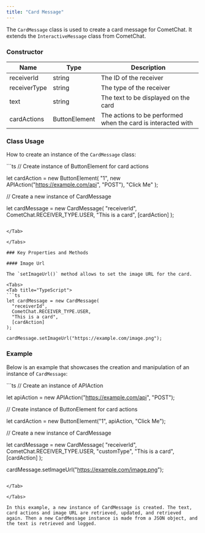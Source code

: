 ```yaml
---
title: "Card Message"
---
```


The `CardMessage` class is used to create a card message for CometChat. It extends the `InteractiveMessage` class from CometChat.

### Constructor

| Name         | Type          | Description                                                  |
| ------------ | ------------- | ------------------------------------------------------------ |
| receiverId   | string        | The ID of the receiver                                       |
| receiverType | string        | The type of the receiver                                     |
| text         | string        | The text to be displayed on the card                         |
| cardActions  | ButtonElement | The actions to be performed when the card is interacted with |

### Class Usage

How to create an instance of the `CardMessage` class:

<Tabs>
<Tab title="TypeScript">
```ts
// Create instance of ButtonElement for card actions

let cardAction = new ButtonElement(
  "1",
  new APIAction("https://example.com/api", "POST"),
  "Click Me"
);

// Create a new instance of CardMessage

let cardMessage = new CardMessage(
  "receiverId",
  CometChat.RECEIVER_TYPE.USER,
  "This is a card",
  [cardAction]
);
```

</Tab>

</Tabs>

### Key Properties and Methods

#### Image Url

The `setImageUrl()` method allows to set the image URL for the card.

<Tabs>
<Tab title="TypeScript">
```ts
let cardMessage = new CardMessage(
  "receiverId",
  CometChat.RECEIVER_TYPE.USER,
  "This is a card",
  [cardAction]
);

cardMessage.setImageUrl("https://example.com/image.png");
```

</Tab>

</Tabs>

### Example

Below is an example that showcases the creation and manipulation of an instance of `CardMessage`:

<Tabs>
<Tab title="TypeScript">
```ts
// Create an instance of APIAction

let apiAction = new APIAction("https://example.com/api", "POST");

// Create instance of ButtonElement for card actions

let cardAction = new ButtonElement("1", apiAction, "Click Me");

// Create a new instance of CardMessage

let cardMessage = new CardMessage(
  "receiverId",
  CometChat.RECEIVER_TYPE.USER,
  "customType",
  "This is a card",
  [cardAction]
);

cardMessage.setImageUrl("https://example.com/image.png");
```

</Tab>

</Tabs>

In this example, a new instance of CardMessage is created. The text, card actions and image URL are retrieved, updated, and retrieved again. Then a new CardMessage instance is made from a JSON object, and the text is retrieved and logged.
